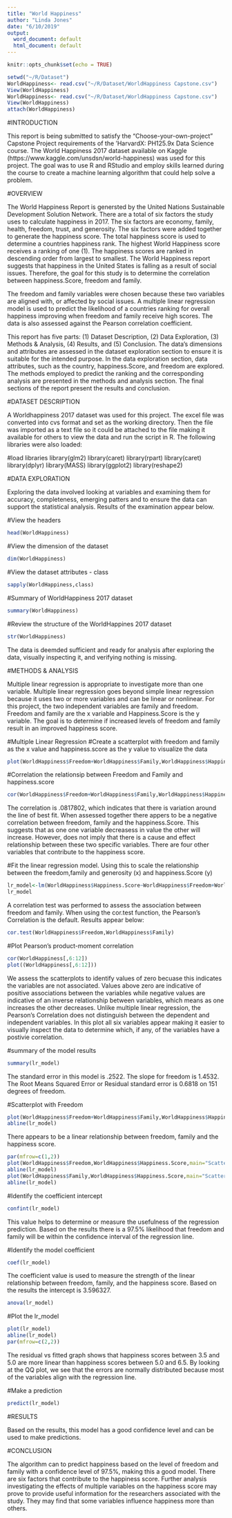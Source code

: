 ---
title: "World Happiness"
author: "Linda Jones"
date: "6/10/2019"
output:
  word_document: default
  html_document: default
---

```{r setup, include=FALSE}
knitr::opts_chunk$set(echo = TRUE)
```

```{r}
setwd("~/R/Dataset")
WorldHappiness<- read.csv("~/R/Dataset/WorldHappiness Capstone.csv")
View(WorldHappiness)
WorldHappiness<- read.csv("~/R/Dataset/WorldHappiness Capstone.csv")
View(WorldHappiness)
attach(WorldHappiness)
```
#INTRODUCTION 

This report is being submitted to satisfy the “Choose-your-own-project” Capstone Project requirements of the ‘HarvardX: PH125.9x Data Science course. The World Happiness 2017 dataset available on Kaggle (https://www.kaggle.com/unsdsn/world-happiness) was used for this project. The goal was to use R and RStudio and employ skills learned during the course to create a machine learning algorithm that could help solve a problem.

#OVERVIEW

The World Happiness Report is genersted by the United Nations Sustainable Development Solution Network. There are a total of six factors the study uses to calculate happiness in 2017. The six factors are economy, family, health, freedom, trust, and generosity. The six factors were added together to generate the happiness score. The total happiness score is used to determine a countries happiness rank. The highest World Happiness score receives a ranking of one (1). The happiness scores are ranked in descending order from largest to smallest. The World Happiness report suggests that happiness in the United States is falling as a result of social issues. Therefore, the goal for this study is to determine the correlation between happiness.Score, freedom and family.  

The freedom and family variables were chosen because these two variables are aligned with, or affected by social issues. A multiple linear regression model is used to predict the likelihood of a countries ranking for overall happiness improving when  freedom and family receive high scores.  The data is also assessed against the Pearson correlation coefficient.

This report has five parts: (1) Dataset Description, (2) Data Exploration, (3) Methods & Analysis, (4) Results, and (5) Conclusion. The data’s dimensions and attributes are assessed in the dataset exploration section to ensure it is suitable for the intended purpose. In the data exploration section, data attributes, such as the country, happiness.Score, and freedom are explored. The methods employed to predict the ranking and the corresponding analysis are presented in the methods and analysis section. The final sections of the report present the results and conclusion.

#DATASET DESCRIPTION

A Worldhappiness 2017 dataset was used for this project. The excel file was converted into cvs format and set as the working directory. Then the file was imported as a text file so it could be attached to the file making it available for others to view the data and run the script in R. The following libraries were also loaded:

#load libraries
library(glm2)
library(caret)
library(rpart)
library(caret)
library(dplyr)
library(MASS)
library(ggplot2)
library(reshape2)

#DATA EXPLORATION

Exploring the data involved looking at variables and examining them for accuracy, completeness, emerging patters and to ensure the data can support the statistical analysis. Results of the examination appear below.

#View the headers
```{r}
head(WorldHappiness)
```

#View the dimension of the dataset
```{r}
dim(WorldHappiness)
```

#View the dataset attributes - class
```{r}
sapply(WorldHappiness,class)
```

#Summary of WorldHappiness 2017 dataset
```{r}
summary(WorldHappiness)
```

#Review the structure of the WorldHappines 2017 dataset
```{r}
str(WorldHappiness)
```
The data is deemded sufficient and ready for analysis after exploring the data, visually inspecting it, and verifying nothing is missing.

#METHODS & ANALYSIS

Multiple linear regression is appropriate to investigate more than one variable. Multiple linear regression goes beyond simple linear regression because it uses two or more variables and can be linear or nonlinear. For this project, the two independent variables are family and freedom. Freedom and family are the x variable and Happiness.Score is the y variable. The goal is to determine if increased levels of freedom and family result in an improved happiness score.

#Multiple Linear Regression 
#Create a scatterplot with freedom and family as the x value and happiness.score as the y value to visualize the data
```{r}
plot(WorldHappiness$Freedom+WorldHappiness$Family,WorldHappiness$Happiness.Score,main="Happiness Score and Freedom",col="dark green", xlab="Freedom & Family /n Figure 1")
```

#Correlation the relationsip between Freedom and Family and happiness.score
```{r}
cor(WorldHappiness$Freedom+WorldHappiness$Family,WorldHappiness$Happiness.Score)
```

The correlation is .0817802, which indicates that there is variation around the line of best fit. When assessed together there appers to be a negative correlation between freedom, family and the happiness.Score. This suggests that as one one variable decreasess in value the other will increase. However, does not imply that there is a cause and effect relationship between these two specific variables. There are four other variables that contribute to the happiness score.

#Fit the linear regression model. Using this to scale the relationship between the freedom,family and generosity (x) and happiness.Score (y)
```{r}
lr_model<-lm(WorldHappiness$Happiness.Score~WorldHappiness$Freedom+WorldHappiness$Family)
lr_model
```

A correlation test was performed to assess the association between freedom and family. When using the cor.test function, the Pearson's Correlation is the default.  Results appear below:

```{r}
cor.test(WorldHappiness$Freedom,WorldHappiness$Family)
```
#Plot Pearson's product-moment correlation
```{R}
cor(WorldHappiness[,6:12])
plot((WorldHappiness[,6:12]))
```

We assess the scatterplots to identify values of zero becuase this indicates the variables are not associated. Values above zero are indicative of positive associations between the variables while negative values are indicative of an inverse relationship between variables, which means as one increases the other decreases. Unlike multiple linear regression, the Pearson’s Correlation does not distinguish between the dependent and independent variables. In this plot all six variables appear making it easier to visually inspect the data to determine which, if any, of the variables have a postivie correlation.

#summary of the model results
```{r}
summary(lr_model)
```
The standard error in this model is .2522. The slope for freedom is 1.4532. The Root Means Squared Error or Residual standard error is 0.6818 on 151 degrees of freedom.


#Scatterplot with Freedom
```{r}
plot(WorldHappiness$Freedom+WorldHappiness$Family,WorldHappiness$Happiness.Score,main="Scatterplot of Freedom & Happiness Score",pch=17, col="orange",xlab="Freedom \n Figure 1")
abline(lr_model)
```

There appears to be a linear relationship between freedom, family and the happiness score.

```{r}
par(mfrow=c(1,2))
plot(WorldHappiness$Freedom,WorldHappiness$Happiness.Score,main="Scatterplot of Freedom & Happiness Score",pch=17, col="orange",xlab="Freedom \n Figure 1")
abline(lr_model)
plot(WorldHappiness$Family,WorldHappiness$Happiness.Score,main="Scatterplot of Freedom & Happiness Score",pch=7, col="blue",xlab="Freedom \n Figure 2")
abline(lr_model)
```

#Identify the coefficient intercept
```{r}
confint(lr_model)
```

This value helps to determine or measure the usefulness of the regression prediction. Based on the results there is a 97.5% likelihood that freedom and family will be within the confidence interval of the regression line.

#Identify the model coefficient
```{r}
coef(lr_model)
```
The coefficient value is used to measure the strength of the linear relationship between freedom, family, and the happiness score. Based on the results the intercept is 3.596327. 

```{r}
anova(lr_model)
```

#Plot the lr_model  
```{r}
plot(lr_model)
abline(lr_model)
par(mfrow=c(2,2))
```
The residual vs fitted graph shows that happiness scores between 3.5 and 5.0 are more linear than happiness scores between 5.0 and 6.5. By looking at the QQ plot, we see that the errors are normally distributed because most of the variables align with the regression line.

#Make a prediction
```{r}
predict(lr_model)
```

#RESULTS

Based on the results, this model has a good confidence level and can be used to make predictions.

#CONCLUSION

The algorithm can to predict happiness based on the level of freedom and family with a confidence level of 97.5%, making this a good model. There are six factors that contribute to the happiness score. Further analysis investigating the effects of multiple variables on the happiness score may prove to provide useful information for the researchers associated with the study. They may find that some variables influence happiness more than others.
